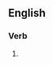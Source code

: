 ==English==

===Verb===
{{head|en|present participle}}

# {{present participle of|mechanise|lang=en|nocat=1}}